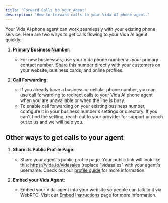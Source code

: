 ```yaml
---
title: 'Forward Calls to your Agent'
description: "How to forward calls to your Vida AI phone agent."
---
```


Your Vida AI phone agent can work seamlessly with your existing phone service. Here are two ways to get calls flowing to your Vida AI agent quickly:

1. **Primary Business Number**:
   - For new businesses, use your Vida phone number as your primary contact number. Share this number directly with your customers on your website, business cards, and online profiles.

2. **Call Forwarding**:
   - If you already have a business or cellular phone number, you can use call forwarding to redirect calls to your Vida AI phone agent when you are unavailable or when the line is busy. 
   - To enable call forwarding on your existing business number, configure it in your business number's settings or directory. If you can't find the setting, reach out to your provider for support or reach out to us and we will help you.

## Other ways to get calls to your agent

1. **Share its Public Profile Page**:
   - Share your agent's public profile page. Your public link will look like this: https://vida.io/vidasales (replace "vidasales" with your agent's username. Check out our [profile guide](/sharing/profile) for more information.

2. **Embed your Vida Agent**:
   - Embed your Vida agent into your website so people can talk to it via WebRTC. Visit our [Embed Instructions](/sharing/embed) page for more information.
